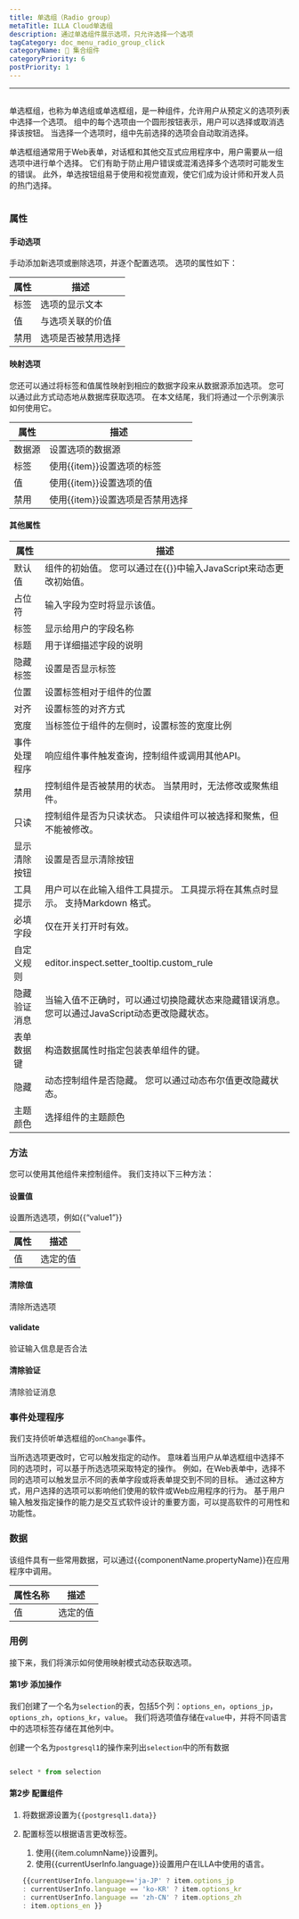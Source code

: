 ```yaml
---
title: 单选组（Radio group）
metaTitle: ILLA Cloud单选组
description: 通过单选组件展示选项，只允许选择一个选项
tagCategory: doc_menu_radio_group_click
categoryName: 🧬 集合组件
categoryPriority: 6
postPriority: 1
---
```


* * *

## <Heading hidden>单选组（Radio group）</Heading>

单选框组，也称为单选组或单选框组，是一种组件，允许用户从预定义的选项列表中选择一个选项。 组中的每个选项由一个圆形按钮表示，用户可以选择或取消选择该按钮。 当选择一个选项时，组中先前选择的选项会自动取消选择。

单选框组通常用于Web表单，对话框和其他交互式应用程序中，用户需要从一组选项中进行单个选择。 它们有助于防止用户错误或混淆选择多个选项时可能发生的错误。 此外，单选按钮组易于使用和视觉直观，使它们成为设计师和开发人员的热门选择。

<img src='https://cdn.illacloud.com/official-website/img/docs/assemble/radiogroup1.png' alt="" />

### 属性

#### 手动选项

手动添加新选项或删除选项，并逐个配置选项。 选项的属性如下： 

| 属性 | 描述        |
| -- | --------- |
| 标签 | 选项的显示文本   |
| 值  | 与选项关联的价值  |
| 禁用 | 选项是否被禁用选择 |

#### 映射选项

您还可以通过将标签和值属性映射到相应的数据字段来从数据源添加选项。 您可以通过此方式动态地从数据库获取选项。 在本文结尾，我们将通过一个示例演示如何使用它。

| 属性  | 描述                   |
| --- | -------------------- |
| 数据源 | 设置选项的数据源             |
| 标签  | 使用{{item}}设置选项的标签    |
| 值   | 使用{{item}}设置选项的值     |
| 禁用  | 使用{{item}}设置选项是否禁用选择 |

#### 其他属性

| 属性     | 描述                                                   |
| ------ | ---------------------------------------------------- |
| 默认值    | 组件的初始值。 您可以通过在{{}}中输入JavaScript来动态更改初始值。             |
| 占位符    | 输入字段为空时将显示该值。                                        |
| 标签     | 显示给用户的字段名称                                           |
| 标题     | 用于详细描述字段的说明                                          |
| 隐藏标签   | 设置是否显示标签                                             |
| 位置     | 设置标签相对于组件的位置                                         |
| 对齐     | 设置标签的对齐方式                                            |
| 宽度     | 当标签位于组件的左侧时，设置标签的宽度比例                                |
| 事件处理程序 | 响应组件事件触发查询，控制组件或调用其他API。                             |
| 禁用     | 控制组件是否被禁用的状态。 当禁用时，无法修改或聚焦组件。                        |
| 只读     | 控制组件是否为只读状态。 只读组件可以被选择和聚焦，但不能被修改。                    |
| 显示清除按钮 | 设置是否显示清除按钮                                           |
| 工具提示   | 用户可以在此输入组件工具提示。 工具提示将在其焦点时显示。 支持Markdown 格式。         |
| 必填字段   | 仅在开关打开时有效。                                           |
| 自定义规则  | editor.inspect.setter_tooltip.custom_rule            |
| 隐藏验证消息 | 当输入值不正确时，可以通过切换隐藏状态来隐藏错误消息。 您可以通过JavaScript动态更改隐藏状态。 |
| 表单数据键  | 构造数据属性时指定包装表单组件的键。                                   |
| 隐藏     | 动态控制组件是否隐藏。 您可以通过动态布尔值更改隐藏状态。                        |
| 主题颜色   | 选择组件的主题颜色                                            |

### 方法

您可以使用其他组件来控制组件。 我们支持以下三种方法：

#### 设置值

设置所选选项，例如{{“value1”}}

| 属性 | 描述   |
| -- | ---- |
| 值  | 选定的值 |

#### 清除值

清除所选选项

#### validate

验证输入信息是否合法

#### 清除验证

清除验证消息

### 事件处理程序

我们支持侦听单选框组的`onChange`事件。 

当所选选项更改时，它可以触发指定的动作。 意味着当用户从单选框组中选择不同的选项时，可以基于所选选项采取特定的操作。 例如，在Web表单中，选择不同的选项可以触发显示不同的表单字段或将表单提交到不同的目标。 通过这种方式，用户选择的选项可以影响他们使用的软件或Web应用程序的行为。 基于用户输入触发指定操作的能力是交互式软件设计的重要方面，可以提高软件的可用性和功能性。

### 数据

该组件具有一些常用数据，可以通过{{componentName.propertyName}}在应用程序中调用。

| 属性名称 | 描述   |
| ---- | ---- |
| 值    | 选定的值 |

### 用例

接下来，我们将演示如何使用映射模式动态获取选项。 

#### 第1步 添加操作

我们创建了一个名为`selection`的表，包括5个列：`options_en`，`options_jp`，`options_zh`，`options_kr`，`value`。 我们将选项值存储在`value`中，并将不同语言中的选项标签存储在其他列中。 

创建一个名为`postgresql1`的操作来列出`selection`中的所有数据

<img src='https://cdn.illacloud.com/official-website/img/docs/assemble/radio1.png' alt="" />

```jsx
select * from selection

```

#### 第2步 配置组件

1.  将数据源设置为`{{postgresql1.data}}` 
2.  配置标签以根据语言更改标签。 

    1.  使用{{item.columnName}}设置列。 
    2.  使用{{currentUserInfo.language}}设置用户在ILLA中使用的语言。

    ```jsx
    {{currentUserInfo.language=='ja-JP' ? item.options_jp
    : currentUserInfo.language == 'ko-KR' ? item.options_kr
    : currentUserInfo.language == 'zh-CN' ? item.options_zh
    : item.options_en }}

    ```

<img src='https://cdn.illacloud.com/official-website/img/docs/assemble/radiogroup2.png' alt="" />
